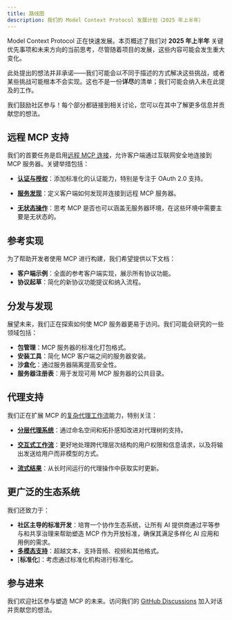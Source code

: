 ```yaml
---
title: 路线图
description: 我们的 Model Context Protocol 发展计划（2025 年上半年）
---
```


Model Context Protocol 正在快速发展。本页概述了我们对 **2025 年上半年** 关键优先事项和未来方向的当前思考，尽管随着项目的发展，这些内容可能会发生重大变化。

<Note>此处提出的想法并非承诺——我们可能会以不同于描述的方式解决这些挑战，或者某些挑战可能根本不会实现。这也不是一份**详尽**的清单；我们可能会纳入未在此提及的工作。</Note>

我们鼓励社区参与！每个部分都链接到相关讨论，您可以在其中了解更多信息并贡献您的想法。

## 远程 MCP 支持

我们的首要任务是启用[远程 MCP 连接](https://github.com/modelcontextprotocol/specification/discussions/102)，允许客户端通过互联网安全地连接到 MCP 服务器。关键举措包括：

- [**认证与授权**](https://github.com/modelcontextprotocol/specification/discussions/64)：添加标准化的认证能力，特别是专注于 OAuth 2.0 支持。

- [**服务发现**](https://github.com/modelcontextprotocol/specification/discussions/69)：定义客户端如何发现并连接到远程 MCP 服务器。

- [**无状态操作**](https://github.com/modelcontextprotocol/specification/discussions/102)：思考 MCP 是否也可以涵盖无服务器环境，在这些环境中需要主要是无状态的。

## 参考实现

为了帮助开发者使用 MCP 进行构建，我们希望提供以下文档：

- **客户端示例**：全面的参考客户端实现，展示所有协议功能。
- **协议起草**：简化的新协议功能提议和纳入流程。

## 分发与发现

展望未来，我们正在探索如何使 MCP 服务器更易于访问。我们可能会研究的一些领域包括：

- **包管理**：MCP 服务器的标准化打包格式。
- **安装工具**：简化 MCP 客户端之间的服务器安装。
- **沙盒化**：通过服务器隔离提高安全性。
- **服务器注册表**：用于发现可用 MCP 服务器的公共目录。

## 代理支持

我们正在扩展 MCP 的[复杂代理工作流](https://github.com/modelcontextprotocol/specification/discussions/111)能力，特别关注：

- [**分层代理系统**](https://github.com/modelcontextprotocol/specification/discussions/94)：通过命名空间和拓扑感知改进对代理树的支持。

- [**交互式工作流**](https://github.com/modelcontextprotocol/specification/issues/97)：更好地处理跨代理层次结构的用户权限和信息请求，以及将输出发送给用户而非模型的方式。

- [**流式结果**](https://github.com/modelcontextprotocol/specification/issues/117)：从长时间运行的代理操作中获取实时更新。

## 更广泛的生态系统

我们还致力于：

- **社区主导的标准开发**：培育一个协作生态系统，让所有 AI 提供商通过平等参与和共享治理来帮助塑造 MCP 作为开放标准，确保其满足多样化 AI 应用和用例的需求。
- [**多模态支持**](https://github.com/modelcontextprotocol/specification/discussions/88)：超越文本，支持音频、视频和其他格式。
- [**标准化**]：考虑通过标准化机构进行标准化。

## 参与进来

我们欢迎社区参与塑造 MCP 的未来。访问我们的 [GitHub Discussions](https://github.com/orgs/modelcontextprotocol/discussions) 加入对话并贡献您的想法。